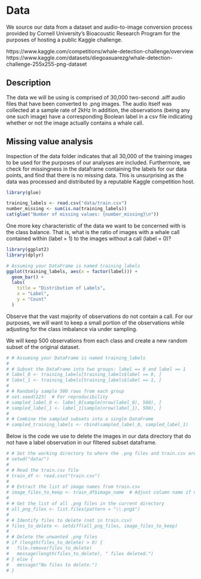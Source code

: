 # Data

We source our data from a dataset and audio-to-image conversion process provided by Cornell University's Bioacoustic Research Program for the purposes of hosting a public Kaggle challenge.

https://www.kaggle.com/competitions/whale-detection-challenge/overview
https://www.kaggle.com/datasets/diegoasuarezg/whale-detection-challenge-255x255-png-dataset


## Description

The data we will be using is comprised of 30,000 two-second .aiff audio files that have been converted to .png images. The audio itself was collected at a sample rate of 2kHz In addition, the observations (being any one such image) have a corresponding Boolean label in a csv file indicating whether or not the image actually contains a whale call.

## Missing value analysis

Inspection of the data folder indicates that all 30,000 of the training images to be used for the purposes of our analyses are included. Furthermore, we check for missingness in the dataframe containing the labels for our data points, and find that there is no missing data. This is unsurprising as the data was processed and distributed by a reputable Kaggle competition host.

```r
library(glue)

training_labels <- read.csv("data/train.csv")
number_missing <- sum(is.na(training_labels))
cat(glue("Number of missing values: {number_missing}\n"))
```

One more key characteristic of the data we want to be concerned with is the class balance. That is, what is the ratio of images with a whale call contained within (label = 1) to the images without a call (label = 0)?

```r

library(ggplot2)
library(dplyr)

# Assuming your DataFrame is named training_labels
ggplot(training_labels, aes(x = factor(label))) +
  geom_bar() +
  labs(
    title = "Distribution of Labels",
    x = "Label",
    y = "Count"
  )

```


Observe that the vast majority of observations do not contain a call. For our purposes, we will want to keep a small portion of the observations while adjusting for the class imbalance via under sampling. 

We will keep 500 observations from each class and create a new random subset of the original dataset.


```r


# # Assuming your DataFrame is named training_labels
# 
# # Subset the DataFrame into two groups: label == 0 and label == 1
# label_0 <- training_labels[training_labels$label == 0, ]
# label_1 <- training_labels[training_labels$label == 1, ]
# 
# # Randomly sample 500 rows from each group
# set.seed(123)  # For reproducibility
# sampled_label_0 <- label_0[sample(nrow(label_0), 500), ]
# sampled_label_1 <- label_1[sample(nrow(label_1), 500), ]
# 
# # Combine the sampled subsets into a single DataFrame
# sampled_training_labels <- rbind(sampled_label_0, sampled_label_1)

```

Below is the code we use to delete the images in our data directory that do not have a label observation in our filtered subset dataframe.

```r

# # Set the working directory to where the .png files and train.csv are located
# setwd("data/")
# 
# # Read the train.csv file
# train_df <- read.csv("train.csv")
# 
# # Extract the list of image names from train.csv
# image_files_to_keep <- train_df$image_name  # Adjust column name if necessary
# 
# # Get the list of all .png files in the current directory
# all_png_files <- list.files(pattern = "\\.png$")
# 
# # Identify files to delete (not in train.csv)
# files_to_delete <- setdiff(all_png_files, image_files_to_keep)
# 
# # Delete the unwanted .png files
# if (length(files_to_delete) > 0) {
#   file.remove(files_to_delete)
#   message(length(files_to_delete), " files deleted.")
# } else {
#   message("No files to delete.")
# }

```
